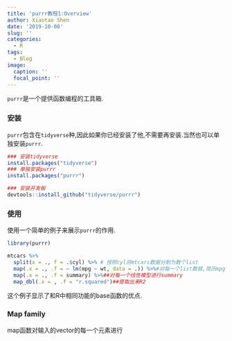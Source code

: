 ```yaml
---
title: 'purrr教程1:Overview'
author: Xiaotao Shen
date: '2019-10-08'
slug: ''
categories:
  - R
tags:
  - Blog
image:
  caption: ''
  focal_point: ''
---
```



`purrr`是一个提供函数编程的工具箱.


### 安装

`purrr`包含在`tidyverse`种,因此如果你已经安装了他,不需要再安装.当然也可以单独安装`purrr`.

```r
### 安装tidyverse
install.packages("tidyverse")
### 单独安装purrr
install.packages("purrr")

### 安装开发板
devtools::install_github("tidyverse/purrr")
```

### 使用

使用一个简单的例子来展示`purrr`的作用.

```r
library(purrr)

mtcars %>%
  split(x = ., f = .$cyl) %>% # 按照cyl将mtcars数据分割为数个list
  map(.x = ., .f = ~ lm(mpg ~ wt, data = .)) %>%#对每一个list数据,简历mpg和wt的线性模型
  map(.x = ., .f = summary) %>%##对每一个线性模型进行summary
  map_dbl(.x = , .f = "r.squared")##提取出来R2
```

这个例子显示了和R中相同功能的base函数的优点.

### Map family

map函数对输入的vector的每一个元素进行

